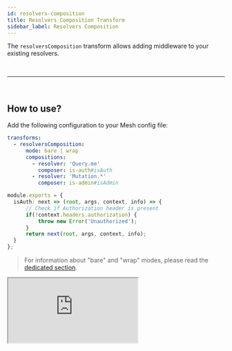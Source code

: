 ```yaml
---
id: resolvers-composition
title: Resolvers Composition Transform
sidebar_label: Resolvers Composition
---
```


The `resolversComposition` transform allows adding middleware to your existing resolvers.

<PackageInstall packages="@graphql-mesh/transform-resolvers-composition" />



<p>&nbsp;</p>

------

<p>&nbsp;</p>


## How to use?

Add the following configuration to your Mesh config file:

```yaml
transforms:
  - resolversComposition:
      mode: bare | wrap
      compositions:
        - resolver: 'Query.me'
          composer: is-auth#isAuth
        - resolver: 'Mutation.*'
          composer: is-admin#isAdmin
```

```ts
module.exports = {
  isAuth: next => (root, args, context, info) => {
      // Check if Authorization header is present
      if(!context.headers.authorization) {
          throw new Error('Unauthorized');
      }
      return next(root, args, context, info);
  }
};
```

> For information about "bare" and "wrap" modes, please read the [dedicated section](/docs/transforms/transforms-introduction#two-different-modes).

<iframe
     src="https://codesandbox.io/embed/github/Urigo/graphql-mesh/tree/master/examples/openapi-youtrack?fontsize=14&hidenavigation=1&theme=dark&module=%2F.meshrc.yml"
     style={{width:"100%", height:"500px", border:"0", borderRadius: "4px", overflow:"hidden"}}
     title="odata-trippin-example"
     allow="geolocation; microphone; camera; midi; vr; accelerometer; gyroscope; payment; ambient-light-sensor; encrypted-media; usb"
     sandbox="allow-modals allow-forms allow-popups allow-scripts allow-same-origin"/>



<p>&nbsp;</p>

------

<p>&nbsp;</p>


## Config API Reference

{@import ../generated-markdown/ResolversCompositionTransform.generated.md}
